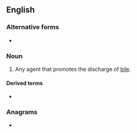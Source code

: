==English==

===Alternative forms===
* {{l|en|cholagog}}

===Noun===
{{en-noun}}

# {{lb|en|obsolete|medicine}} Any agent that promotes the discharge of [[bile]].

====Derived terms====
* {{l|en|cholagogic}}

===Anagrams===
* {{anagrams|en|a=acegghloou|ochlagogue}}